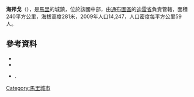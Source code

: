 '''海邦戈'''（{{lang-fr|Haïbongo}}），是[[馬里|馬里]]的城鎮，位於該國中部，由[[通布圖區|通布圖區]]的[[迪雷省|迪雷省]]負責管轄，面積240平方公里，海拔高度281米，2009年人口14,247，人口密度每平方公里59人。

==參考資料==
*{{citation | url=http://www.environnement.gov.ml/uploads/pealcd/Monographies%20des%20communes/Mono%20Haibongo.pdf | title=Schéma Directeur de Lutte Contre l’Ensablement dans le Nord du Mali (6ème et 7ème Régions): Monographie de la Commune de Haibongo | year=2004 | publisher=Ministère de l’Environnement et de l’Assainissement, République du Mali | language=fr | deadurl=yes | archiveurl=https://web.archive.org/web/20111006051911/http://www.environnement.gov.ml/uploads/pealcd/Monographies%20des%20communes/Mono%20Haibongo.pdf | archivedate=2011-10-06 }}
*{{citation | url=http://instat.gov.ml/documentation/tombouctou.pdf | publisher=République de Mali: Institut National de la Statistique | title=Resultats Provisoires RGPH 2009 (Région de Tombouctou) | language=fr | accessdate=2015-07-21 | archive-date=2011-07-22 | archive-url=https://web.archive.org/web/20110722215701/http://instat.gov.ml/documentation/tombouctou.pdf | dead-url=no }}
*{{citation | title=Plan de Sécurite Alimentaire Commune Rurale de Haibongo 2006-2010 | publisher=Commissariat à la Sécurité Alimentaire, République du Mali, USAID-Mali | year=2006 | url=http://www.aec.msu.edu/fs2/mali_fd_strtgy/plans/tombouctou/dire/psa_ha%EFbongo.pdf | language=fr | accessdate=2015-07-21 | archive-date=2011-09-06 | archive-url=https://wayback.archive-it.org/all/20110906163418/http://www.aec.msu.edu/fs2/mali_fd_strtgy/plans/tombouctou/dire/psa_ha%EFbongo.pdf | dead-url=yes }}.

{{Coord|16|13|23|N|3|14|42|W|display=title}}

{{通布圖區}}

[[Category:馬里城市|Category:馬里城市]]


{{Mali-geo-stub}}
